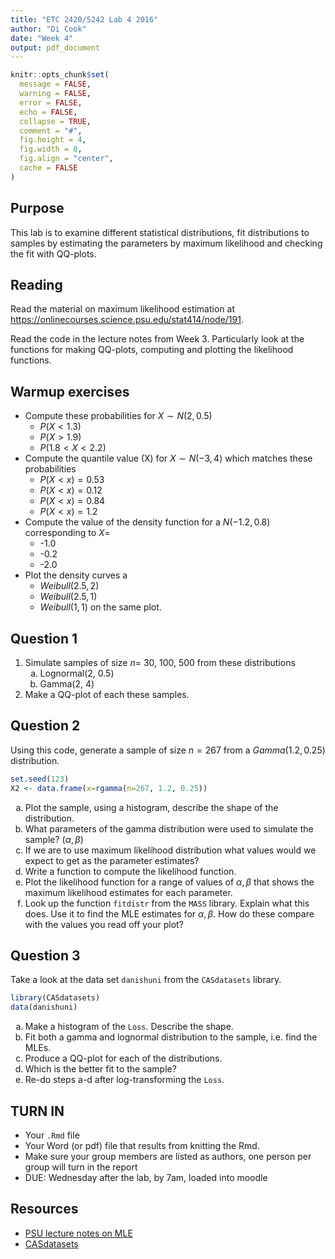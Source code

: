 ```yaml
---
title: "ETC 2420/5242 Lab 4 2016"
author: "Di Cook"
date: "Week 4"
output: pdf_document
---
```


```r
knitr::opts_chunk$set(
  message = FALSE,
  warning = FALSE,
  error = FALSE, 
  echo = FALSE, 
  collapse = TRUE,
  comment = "#",
  fig.height = 4,
  fig.width = 8,
  fig.align = "center",
  cache = FALSE
)
```

## Purpose

This lab is to examine different statistical distributions, fit distributions to samples by estimating the parameters by maximum likelihood and checking the fit with QQ-plots. 

## Reading

Read the material on maximum likelihood estimation at [https://onlinecourses.science.psu.edu/stat414/node/191](https://onlinecourses.science.psu.edu/stat414/node/191). 

Read the code in the lecture notes from Week 3. Particularly look at the functions for making QQ-plots, computing and plotting the likelihood functions.

## Warmup exercises

- Compute these probabilities for $X\sim N(2, 0.5)$
    + $P(X<1.3)$
    + $P(X>1.9)$
    + $P(1.8<X<2.2)$
- Compute the quantile value (X) for $X\sim N(-3, 4)$ which matches these probabilities
    + $P(X<x)=0.53$
    + $P(X<x)=0.12$
    + $P(X<x)=0.84$
    + $P(X<x)=1.2$
- Compute the value of the density function for a $N(-1.2, 0.8)$ corresponding to $X=$
    + -1.0
    + -0.2
    + -2.0
- Plot the density curves a 
    + $Weibull(2.5, 2)$
    + $Weibull(2.5, 1)$
    + $Weibull(1, 1)$
on the same plot.

## Question 1

1. Simulate samples of size $n=$ 30, 100, 500 from these distributions
    a. Lognormal(2, 0.5)
    b. Gamma(2, 4)
    
2. Make a QQ-plot of each these samples. 

## Question 2

Using this code, generate a sample of size $n=267$ from a $Gamma(1.2, 0.25)$ distribution.

```r
set.seed(123)
X2 <- data.frame(x=rgamma(n=267, 1.2, 0.25))
```

a. Plot the sample, using a histogram, describe the shape of the distribution.
b. What parameters of the gamma distribution were used to simulate the sample? ($\alpha, \beta$)
c. If we are to use maximum likelihood distribution what values would we expect to get as the parameter estimates?
d. Write a function to compute the likelihood function. 
e. Plot the likelihood function for a range of values of $\alpha, \beta$ that shows the maximum likelihood estimates for each parameter.
f. Look up the function `fitdistr` from the `MASS` library. Explain what this does. Use it to find the MLE estimates for $\alpha, \beta$. How do these compare with the values you read off your plot?

## Question 3

Take a look at the data set `danishuni` from the `CASdatasets` library. 

```r
library(CASdatasets)
data(danishuni)
```

a. Make a histogram of the `Loss`. Describe the shape.
b. Fit both a gamma and lognormal distribution to the sample, i.e. find the MLEs.  
c. Produce a QQ-plot for each of the distributions. 
d. Which is the better fit to the sample?
e. Re-do steps a-d after log-transforming the `Loss`.

## TURN IN 

- Your `.Rmd` file
- Your Word (or pdf) file that results from knitting the Rmd.
- Make sure your group members are listed as authors, one person per group will turn in the report
- DUE: Wednesday after the lab, by 7am, loaded into moodle



## Resources


- [PSU lecture notes on MLE](https://onlinecourses.science.psu.edu/stat414/node/191)
- [CASdatasets](http://cas.uqam.ca)



